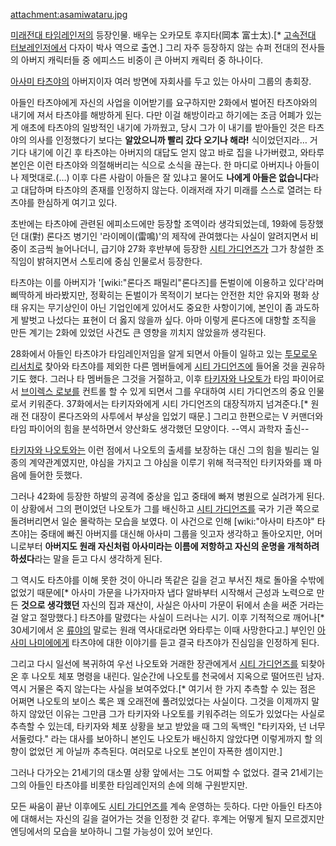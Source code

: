 attachment:asamiwataru.jpg

[[미래전대 타임레인저]]의 등장인물. 배우는 오카모토 후지타(岡本 富士太).[* [[고속전대 터보레인저]]에서 다자이 박사 역으로 출연.] 그리 자주 등장하지 않는 슈퍼 전대의 전사들의 아버지 캐릭터들 중 에피스드 비중이 큰 아버지 캐릭터 중 하나이다. 

[[아사미 타츠야]]의 아버지이자 여러 방면에 자회사를 두고 있는 아사미 그룹의 총회장. 

아들인 타츠야에게 자신의 사업을 이어받기를 요구하지만 2화에서 벌어진 타츠야와의 내기에 져서 타츠야를 해방하게 된다. 다만 이걸 해방이라고 하기에는 조금 어폐가 있는 게 애초에 타츠야의 일방적인 내기에 가까웠고, 당시 그가 이 내기를 받아들인 것은 타츠야의 의사를 인정했다기 보다는 '''알았으니까 빨리 갔다 오기나 해라!''' 식이었던지라… 거기다 내기에 이긴 후 타츠야는 아버지의 대답도 얻지 않고 바로 집을 나가버렸고, 와타루 본인은 이런 타츠야와 의절해버리는 식으로 소식을 끊는다. 한 마디로 아버지나 아들이나 제멋대로.(…) 이후 다른 사람이 아들은 잘 있냐고 물어도 '''나에게 아들은 없습니다'''라고 대답하며 타츠야의 존재를 인정하지 않는다. 이래저래 자기 미래를 스스로 열려는 타츠야를 한심하게 여기고 있다.

초반에는 타츠야에 관련된 에피소드에만 등장할 조역이라 생각되었는데, 19화에 등장했던 대(對) 론다즈 병기인 '라이메이(雷鳴)'의 제작에 관여했다는 사실이 알려지면서 비중이 조금씩 늘어나더니, 급기야 27화 후반부에 등장한 [[시티 가디언즈]]가 그가 창설한 조직임이 밝혀지면서 스토리에 중심 인물로서 등장한다.

타츠야는 이를 아버지가 '[wiki:"론다즈 패밀리"론다즈]를 돈벌이에 이용하고 있다'라며 삐딱하게 바라봤지만, 정확히는 돈벌이가 목적이기 보다는 안전한 치안 유지와 평화 상태 유지는 무기상인이 아닌 기업인에게 있어서도 중요한 사항이기에, 본인이 좀 과도하게 발벗고 나섰다는 표현이 더 옳지 않을까 싶다. 아마 이렇게 론다즈에 대항할 조직을 만든 계기는 2화에 있었던 사건도 큰 영향을 끼치지 않았을까 생각된다.

28화에서 아들인 타츠야가 타임레인저임을 알게 되면서 아들이 일하고 있는 [[투모로우 리서치]]로 찾아와 타츠야를 제외한 다른 멤버들에게 [[시티 가디언즈]]에 들어올 것을 권유하기도 했다. 그러나 타 멤버들은 그것을 거절하고, 이후 [[타키자와 나오토]]가 타임 파이어로서 [[브이렉스 로보]]를 컨트롤 할 수 있게 되면서 그를 우대하여 시티 가디언즈의 중요 인물로서 키워준다. 37화에서는 타키자와에게 시티 가디언즈의 대장직까지 넘겨준다.[* 원래 전 대장이 론다즈와의 사투에서 부상을 입었기 때문.] 그리고 한편으로는 V 커맨더와 타임 파이어의 힘을 분석하면서 양산화도 생각했던 모양이다. --역시 과학자 출신--

[[타키자와 나오토]]와는 이런 점에서 나오토의 출세를 보장하는 대신 그의 힘을 빌리는 일종의 계약관계였지만, 야심을 가지고 그 야심을 이루기 위해 적극적인 타키자와를 꽤 마음에 들어한 듯했다. 

그러나 42화에 등장한 하발의 공격에 중상을 입고 중태에 빠져 병원으로 실려가게 된다. 이 상황에서 그의 편이었던 나오토가 그를 배신하고 [[시티 가디언즈]]를 국가 기관 쪽으로 돌려버리면서 일순 몰락하는 모습을 보였다. 이 사건으로 인해 [wiki:"아사미 타츠야" 타츠야]는 중태에 빠진 아버지를 대신해 아사미 그룹을 잇고자 생각하고 돌아오지만, 어머니로부터 '''아버지도 원래 자신처럼 아사미라는 이름에 저항하고 자신의 운명을 개척하려 하셨다'''라는 말을 듣고 다시 생각하게 된다. 

그 역시도 타츠야를 이해 못한 것이 아니라 똑같은 길을 걷고 부서진 채로 돌아올 수밖에 없었기 때문에[* 아사미 가문을 나가자마자 냅다 알바부터 시작해서 근성과 노력으로 만든 '''것으로 생각했던''' 자신의 집과 재산이, 사실은 아사미 가문이 뒤에서 손을 써준 거라는 걸 알고 절망했다.] 타츠야를 말렸다는 사실이 드러나는 시기. 이후 기적적으로 깨어나[* 30세기에서 온 [[류야]]의 말로는 원래 역사대로라면 와타루는 이때 사망한다고.] 부인인 [[아사미 나미에]]에게 타츠야에 대한 이야기를 듣고 결국 타츠야가 진심임을 인정하게 된다. 

그리고 다시 일선에 복귀하여 우선 나오토와 거래한 장관에게서 [[시티 가디언즈]]를 되찾아온 후 나오토 체포 명령을 내린다. 일순간에 나오토를 천국에서 지옥으로 떨어뜨린 남자. 역시 거물은 죽지 않는다는 사실을 보여주었다.[* 여기서 한 가지 추측할 수 있는 점은 어쩌면 나오토의 보이스 록은 꽤 오래전에 풀려있었다는 사실이다. 그것을 이제까지 말하지 않았던 이유는 그만큼 그가 타키자와 나오토를 키워주려는 의도가 있었다는 사실로 추측할 수 있는데, 타키자와 체포 상황을 보고 받았을 때 그의 독백인 "타키자와, 넌 너무 서둘렀다." 라는 대사를 보아하니 본인도 나오토가 배신하지 않았다면 이렇게까지 할 의향이 없었던 게 아닐까 추측된다. 여러모로 나오토 본인이 자폭한 셈이지만.]

그러나 다가오는 21세기의 대소멸 상황 앞에서는 그도 어찌할 수 없었다. 결국 21세기는 그의 아들인 타츠야를 비롯한 타임레인저의 손에 의해 구원받지만. 

모든 싸움이 끝난 이후에도 [[시티 가디언즈]]를 계속 운영하는 듯하다. 다만 아들인 타츠야에 대해서는 자신의 길을 걸어가는 것을 인정한 것 같다. 후계는 어떻게 될지 모르겠지만 엔딩에서의 모습을 보아하니 그럴 가능성이 있어 보인다.

